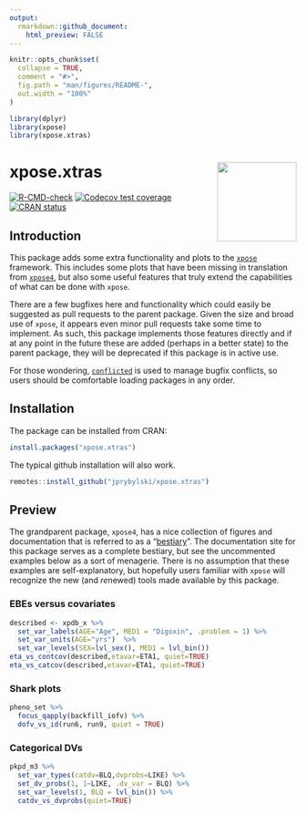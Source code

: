 ```yaml
---
output:
  rmarkdown::github_document:
    html_preview: FALSE
---
```


<!-- README.md is generated from README.Rmd. Please edit that file -->

```r
knitr::opts_chunk$set(
  collapse = TRUE,
  comment = "#>",
  fig.path = "man/figures/README-",
  out.width = "100%"
)
```

```r
library(dplyr)
library(xpose)
library(xpose.xtras)
```
# xpose.xtras <img src="man/figures/logo.png" align="right" height="139" alt="" />

<!-- badges: start -->
[![R-CMD-check](https://github.com/jprybylski/xpose.xtras/actions/workflows/R-CMD-check.yaml/badge.svg)](https://github.com/jprybylski/xpose.xtras/actions/workflows/R-CMD-check.yaml)
[![Codecov test coverage](https://codecov.io/gh/jprybylski/xpose.xtras/graph/badge.svg)](https://app.codecov.io/gh/jprybylski/xpose.xtras)
[![CRAN status](https://www.r-pkg.org/badges/version/xpose.xtras)](https://CRAN.R-project.org/package=xpose.xtras)
<!-- badges: end -->

## Introduction

This package adds some extra functionality and plots to the [`xpose`](https://uupharmacometrics.github.io/xpose/) framework. This includes some plots that have been missing in translation from [`xpose4`](https://uupharmacometrics.github.io/xpose4/), but also some useful features that truly extend the capabilities of what can be done with `xpose`.

There are a few bugfixes here and functionality which could easily be suggested as pull requests to the parent package. Given the size and broad use of `xpose`, it appears even minor pull requests take some time to implement. As such, this package implements those features directly and if at any point in the future these are added (perhaps in a better state) to the parent package, they will be deprecated if this package is in active use. 

For those wondering, [`conflicted`](https://conflicted.r-lib.org/) is used to manage bugfix conflicts, so users should be comfortable loading packages in any order.

## Installation

The package can be installed from CRAN:

```r
install.packages("xpose.xtras")
```

The typical github installation will also work.

```r
remotes::install_github("jprybylski/xpose.xtras")
```

## Preview

The grandparent package, `xpose4`, has a nice collection of figures and documentation that is referred to as a "[bestiary](https://xpose.sourceforge.net/bestiarium_v1.0.pdf)". The documentation site for this package serves as a complete bestiary, but see the uncommented examples below as a sort of menagerie. There is no assumption that these examples are self-explanatory, but hopefully users familiar with `xpose` will recognize the new (and *re*newed) tools made available by this package.

### EBEs versus covariates

```r
described <- xpdb_x %>%
  set_var_labels(AGE="Age", MED1 = "Digoxin", .problem = 1) %>%
  set_var_units(AGE="yrs")  %>%
  set_var_levels(SEX=lvl_sex(), MED1 = lvl_bin())
eta_vs_contcov(described,etavar=ETA1, quiet=TRUE)
eta_vs_catcov(described,etavar=ETA1, quiet=TRUE)
```


### Shark plots

```r
pheno_set %>%
  focus_qapply(backfill_iofv) %>%
  dofv_vs_id(run6, run9, quiet = TRUE)
```


### Categorical DVs

```r
pkpd_m3 %>%
  set_var_types(catdv=BLQ,dvprobs=LIKE) %>%
  set_dv_probs(1, 1~LIKE, .dv_var = BLQ) %>%
  set_var_levels(1, BLQ = lvl_bin()) %>%
  catdv_vs_dvprobs(quiet=TRUE)
```
